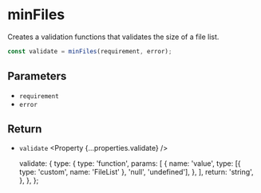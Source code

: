 
<Title>minFiles | Modular Forms</Title>
<Meta
  name="description"
  content="Creates a validation functions that validates the size of a file list."
/>

# minFiles

Creates a validation functions that validates the size of a file list.

```ts
const validate = minFiles(requirement, error);
```

## Parameters

- `requirement` <Property type="number" />
- `error` <Property type="string" />

## Return

- `validate` <Property {...properties.validate} />

  validate: {
    type: {
      type: 'function',
      params: [
        {
          name: 'value',
          type: [{ type: 'custom', name: 'FileList' }, 'null', 'undefined'],
        },
      ],
      return: 'string',
    },
  },
};
